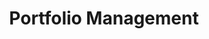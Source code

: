 ---
title: 'Portfolio Management'
description: 'Portfolio management is the art and science of making decisions about investment mix and policy, matching investments to objectives, asset allocation for individuals and institutions, and balancing risk against performance.'
---